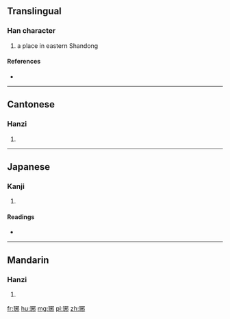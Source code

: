 ==Translingual==

===Han character===
{{Han char|rn=96|rad=玉|as=07|sn=11|four=1712<sub>7</sub>|canj=一土一竹中 (MGMHL)}}

# a place in eastern Shandong

====References====
* {{Han ref|kx=0733.090|dkj=21018|dj=1146.010|hdz=21110.090|uh=740A|ud=29706|bh=B278|bd=45688}}

----

==Cantonese==

===Hanzi===
{{yue-hanzi|jyut=|y=ye4}}

# {{defn|lang=yue|sort=玉07}}

----

==Japanese==

===Kanji===
{{ja-kanji|grade=|rs=玉07}}

# {{defn|lang=ja|sort=玉07}}

====Readings====
* {{ja-readings|on=[[や]] (ya)|kun=|nanori=}}

----

==Mandarin==

===Hanzi===
{{cmn-hanzi|pin=[[yé]] ([[ye2]])|wg=yeh<sup>2</sup>}}

# {{defn|lang=cmn|sort=玉07}}

[[fr:琊]]
[[hu:琊]]
[[mg:琊]]
[[pl:琊]]
[[zh:琊]]